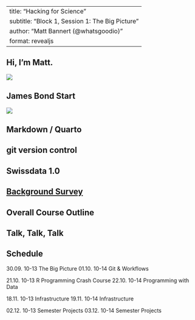 
---
title: "Hacking for Science"
subtitle: "Block 1, Session 1: The Big Picture"
author: "Matt Bannert (@whatsgoodio)"
format: revealjs
---

## Hi, I'm Matt. 

![](img/matt.jpeg)

## James Bond Start

<a href="https://giphy.com/gifs/starz-james-bond-1hCnI6vRRBYPiaosR4"><img src="img/bond.gif"></a>

## Markdown / Quarto


## git version control


## Swissdata 1.0 


## [Background Survey](https://graphs.kof.ethz.ch/h4sci-survey/)


## Overall Course Outline


## Talk, Talk, Talk


## Schedule

30.09.	10-13	The Big Picture
01.10.	10-14	Git & Workflows

21.10.	10-13	R Programming Crash Course
22.10.	10-14	Programming with Data

18.11.	10-13	Infrastructure
19.11.	10-14	Infrastructure

02.12.	10-13	Semester Projects
03.12.	10-14	Semester Projects






<!--
recordings from 2021: https://ethz.zoom.us/recording/detail?meeting_id=ZdBWsHpgRk6urwzsBpZKOg%3D%3D

 -->
